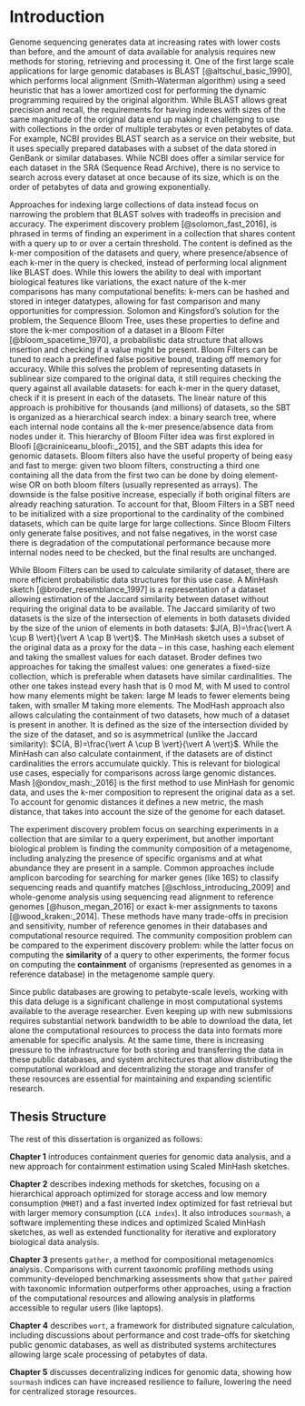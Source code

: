# Introduction {-}

\chaptermark{Introduction}

```{=latex}
\epigraph {To be whole is to be part; true voyage is return. -- Ursula K. Le Guin}
```

Genome sequencing generates data at increasing rates with lower costs than before,
and the amount of data available for analysis requires new methods for storing,
retrieving and processing it.
One of the first large scale applications for large genomic databases is BLAST [@altschul_basic_1990],
which performs local alignment (Smith-Waterman algorithm) using a seed heuristic that has a lower amortized cost for performing the dynamic programming required by the original algorithm.
While BLAST allows great precision and recall,
the requirements for having indexes with sizes of the same magnitude of the original data end up making it challenging to use with collections in the order of multiple terabytes or even petabytes of data.
For example,
NCBI provides BLAST search as a service on their website,
but it uses specially prepared databases with a subset of the data stored in GenBank or similar databases.
While NCBI does offer a similar service for each dataset in the SRA (Sequence Read Archive),
there is no service to search across every dataset at once because of its size,
which is on the order of petabytes of data and growing exponentially.

Approaches for indexing large collections of data instead focus on narrowing the problem that BLAST solves with tradeoffs in precision and accuracy.
The experiment discovery problem [@solomon_fast_2016],
is phrased in terms of finding an experiment in a collection that shares content with a query up to or over a certain threshold.
The content is defined as the k-mer composition of the datasets and query,
where presence/absence of each k-mer in the query is checked,
instead of performing local alignment like BLAST does.
While this lowers the ability to deal with important biological features like variations,
the exact nature of the k-mer comparisons has many computational benefits:
k-mers can be hashed and stored in integer datatypes,
allowing for fast comparison and many opportunities for compression.
Solomon and Kingsford's solution for the problem,
the Sequence Bloom Tree,
uses these properties to define and store the k-mer composition of a dataset in a Bloom Filter [@bloom_spacetime_1970],
a probabilistic data structure that allows insertion and checking if a value might be present.
Bloom Filters can be tuned to reach a predefined false positive bound,
trading off memory for accuracy.
While this solves the problem of representing datasets in sublinear size compared to the original data,
it still requires checking the query against all available datasets:
for each k-mer in the query dataset,
check if it is present in each of the datasets.
The linear nature of this approach is prohibitive for thousands (and millions) of datasets,
so the SBT is organized as a hierarchical search index:
a binary search tree,
where each internal node contains all the k-mer presence/absence data from nodes under it.
This hierarchy of Bloom Filter idea was first explored in Bloofi [@crainiceanu_bloofi:_2015],
and the SBT adapts this idea for genomic datasets.
Bloom filters also have the useful property of being easy and fast to merge:
given two bloom filters,
constructing a third one containing all the data from the first two can be done by doing element-wise OR on both bloom filters
(usually represented as arrays).
The downside is the false positive increase,
especially if both original filters are already reaching saturation.
To account for that,
Bloom Filters in a SBT need to be initialized with a size proportional to the cardinality of the combined datasets,
which can be quite large for large collections.
Since Bloom Filters only generate false positives,
and not false negatives,
in the worst case there is degradation of the computational performance because more internal nodes need to be checked,
but the final results are unchanged.

While Bloom Filters can be used to calculate similarity of dataset,
there are more efficient probabilistic data structures for this use case.
A MinHash sketch [@broder_resemblance_1997] is a representation of a dataset allowing
estimation of the Jaccard similarity between dataset without requiring the original data to be available.
The Jaccard similarity of two datasets is the size of the intersection of elements in both datasets divided by the size of the union of elements in both datasets:
$J(A, B)=\frac{\vert A \cup B \vert}{\vert A \cap B \vert}$.
The MinHash sketch uses a subset of the original data as a proxy for the data -- in this case,
hashing each element and taking the smallest values for each dataset.
Broder defines two approaches for taking the smallest values:
one generates a fixed-size collection,
which is preferable when datasets have similar cardinalities.
The other one takes instead every hash that is 0 mod M,
with M used to control how many elements might be taken:
large M leads to fewer elements being taken,
with smaller M taking more elements.
The ModHash approach also allows calculating the containment of two datasets,
how much of a dataset is present in another.
It is defined as the size of the intersection divided by the size of the dataset,
and so is asymmetrical
(unlike the Jaccard similarity):
$C(A, B)=\frac{\vert A \cup B \vert}{\vert A \vert}$.
While the MinHash can also calculate containment,
if the datasets are of distinct cardinalities the errors accumulate quickly.
This is relevant for biological use cases,
especially for comparisons across large genomic distances.
Mash [@ondov_mash:_2016] is the first method to use MinHash for genomic data,
and uses the k-mer composition to represent the original data as a set.
To account for genomic distances it defines a new metric,
the mash distance,
that takes into account the size of the genome for each dataset.

The experiment discovery problem focus on searching experiments in a collection that are similar to a query experiment,
but another important biological problem is finding the community composition of a metagenome,
including analyzing the presence of specific organisms and at what abundance they are present in a sample.
Common approaches include amplicon barcoding for searching for marker genes (like 16S) to classify sequencing reads and quantify matches [@schloss_introducing_2009]
and whole-genome analysis using sequencing read alignment to reference genomes [@huson_megan_2016]
or exact k-mer assignments to taxons [@wood_kraken:_2014].
These methods have many trade-offs in precision and sensitivity,
number of reference genomes in their databases and computational resource required.
The community composition problem can be compared to the experiment discovery problem:
while the latter focus on computing the **similarity** of a query to other experiments,
the former focus on computing the **containment** of organisms
(represented as genomes in a reference database)
in the metagenome sample query.

Since public databases are growing to petabyte-scale levels,
working with this data deluge is a significant challenge in most computational systems available to the average researcher. 
Even keeping up with new submissions requires substantial network bandwidth to be able to download the data,
let alone the computational resources to process the data into formats more amenable for specific analysis.
At the same time,
there is increasing pressure to the infrastructure for both storing and transferring the data in these public databases,
and system architectures that allow distributing the computational workload and decentralizing the storage and transfer of these resources
are essential for maintaining and expanding scientific research.

## Thesis Structure {#structure}

The rest of this dissertation is organized as follows:

**Chapter 1** introduces containment queries for genomic data analysis,
and a new approach for containment estimation using Scaled MinHash sketches.

**Chapter 2** describes indexing methods for sketches,
focusing on a hierarchical approach optimized for storage access and low memory consumption (`MHBT`)
and a fast inverted index optimized for fast retrieval but with larger memory consumption (`LCA index`).
It also introduces `sourmash`,
a software implementing these indices and optimized Scaled MinHash sketches,
as well as extended functionality for iterative and exploratory biological data analysis.

**Chapter 3** presents `gather`,
a method for compositional metagenomics analysis.
Comparisons with current taxonomic profiling methods using community-developed benchmarking
assessments show that `gather` paired with taxonomic information outperforms other approaches,
using a fraction of the computational resources and allowing analysis in platforms accessible to regular users (like laptops).

**Chapter 4** describes `wort`,
a framework for distributed signature calculation,
including discussions about performance and cost trade-offs for sketching public genomic databases,
as well as distributed systems architectures allowing large scale processing of petabytes of data.

**Chapter 5** discusses decentralizing indices for genomic data,
showing how `sourmash` indices can have increased resilience to failure,
lowering the need for centralized storage resources.
